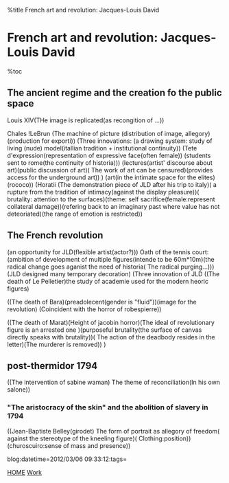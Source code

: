 %title French art and revolution: Jacques-Louis David


=French art and revolution: Jacques-Louis David=
%toc
==The ancient regime and the creation fo the public space==
Louis XIV(THe image is replicated(as recongition of ...))

Chales !LeBrun (The machine of picture (distribution of image, allegory)(production
for exporti))
(Three innovations:
(a drawing system: study of living (nude) model(itallian
tradition + institutional continuity))
(Tete d'expression(representation of expressive face(often female)) (students 
sent to rome(the continuity of historia)))
(lectures(artist' discourse about art)(public discussion of art)(
The work of art can be censured)(provides access for the underground art))
)
(art(in the intimate space for the elites)(rococo))
(Horatii (The demonstration piece of JLD after his trip to italy)(
a rupture from the tradition of intimacy(against the display pleasure))(
brutality: attention to the surfaces)(theme: self sacrifice(female:represent
collateral damage))(refering back to an imaginary past where value has not 
deteoriated)(the range of emotion is restricted))
==The French revolution==
(an opportunity for JLD(flexible artist(actor?)))
Oath of the tennis court:
(ambition of development of multiple figures(intende to be 60m*10m)(the
radical change goes aganist the need of historia(
The radical purging...)))
(JLD designed many temporary decoration)
(Three innovation of JLD
((The death of Le Pelletier)the study of academie used for the modern
heoric figures)

((The death of Bara)(preadolecent(gender is "fluid"))(image for the revolution)
(Coincident with the horror of robespierre))

((The death of Marat)(Height of jacobin horror)(The ideal of revolutionary figure is an arrested one
)(purposeful brutality(the surface of canvas directly speaks with brutality))(
The action of the deadbody resides in the letter)(The murderer is removed))
)
==post-thermidor 1794==
((The intervention of sabine waman)
The theme of reconciliation(In his own salone))

==="The aristocracy of the skin" and the abolition of slavery in 1794===
((Jean-Baptiste Belley(girodet)
The form of portrait as allegory of freedom(
against the stereotype of the kneeling figure)(
Clothing:position))(churoscuiro:sense of mass and presence))

blog:datetime=2012/03/06 09:33:12:tags=

[[index|HOME]]   [[Work]]
